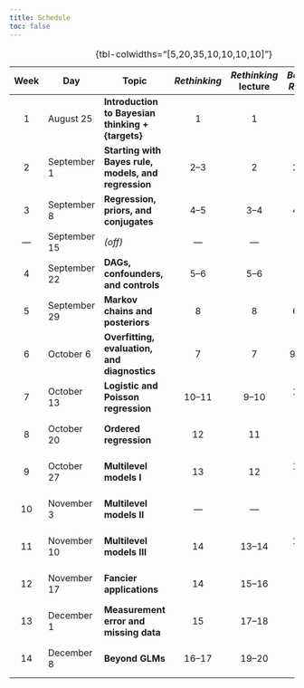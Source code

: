```yaml
---
title: Schedule
toc: false
---
```


| Week | Day          | Topic                                                | *Rethinking* | *Rethinking* lecture | *Bayes Rules* |                 Details                  |
|:---------:|-----------|-----------|:---------:|:---------:|:---------:|:---------:|
|  1   | August 25    | **Introduction to Bayesian thinking + {targets}**    |      1       |          1           |       1       | [{{< fa book >}}](/schedule/01-week.qmd) |
|  2   | September 1  | **Starting with Bayes rule, models, and regression** |     2--3     |          2           |     2--3      | [{{< fa book >}}](/schedule/02-week.qmd) |
|  3   | September 8  | **Regression, priors, and conjugates**               |     4--5     |         3--4         |     4--5      | [{{< fa book >}}](/schedule/03-week.qmd) |
|  —   | September 15 | *(off)*                                             |     ---      |         ---          |     ---       |                   ---                    |
|  4   | September 22 | **DAGs, confounders, and controls**                  |     5--6     |         5--6         |      ---      | [{{< fa book >}}](/schedule/04-week.qmd) |
|  5   | September 29 | **Markov chains and posteriors**                     |      8       |          8           |     6--8      | [{{< fa book >}}](/schedule/05-week.qmd) |
|  6   | October 6    | **Overfitting, evaluation, and diagnostics**         |      7       |          7           |     9--11     | [{{< fa book >}}](/schedule/06-week.qmd) |
|  7   | October 13   | **Logistic and Poisson regression**                  |    10--11    |        9--10         |    12--13     | [{{< fa book >}}](/schedule/07-week.qmd) |
|  8   | October 20   | **Ordered regression**                               |      12      |          11          |      ---      | [{{< fa book >}}](/schedule/08-week.qmd) |
|  9   | October 27   | **Multilevel models I**                              |      13      |          12          |    15--17     | [{{< fa book >}}](/schedule/09-week.qmd) |
|  10  | November 3   | **Multilevel models II**                             |     ---      |         ---          |      ---      | [{{< fa book >}}](/schedule/10-week.qmd) |
|  11  | November 10  | **Multilevel models III**                            |      14      |        13--14        |    18--19     | [{{< fa book >}}](/schedule/11-week.qmd) |
|  12  | November 17  | **Fancier applications**                             |      14      |        15--16        |      14       | [{{< fa book >}}](/schedule/12-week.qmd) |
|  13  | December 1   | **Measurement error and missing data**               |      15      |        17--18        |      ---      | [{{< fa book >}}](/schedule/13-week.qmd) |
|  14  | December 8   | **Beyond GLMs**                                      |    16--17    |        19--20        |      ---      | [{{< fa book >}}](/schedule/14-week.qmd) |

: {tbl-colwidths="\[5,20,35,10,10,10,10\]"}
